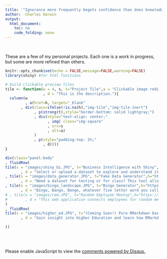 ```yaml
---
title: '"Ignorance more frequently begets confidence than does knowledge..."'
author: -Charles Darwin
output: 
  html_document:
    toc: no
    code_folding: none
---
```


<style>
#header {
  background: url('images/main_banner_distort_blue.JPG') center no-repeat;
  background-size: cover;
  -webkit-background-size: cover;
  -moz-background-size: cover;
  -o-background-size: cover;
  color: white;
  text-align: center;
  height: 200px;
  position: relative;
  margin: 0 -30rem;
  padding: .25rem 0;
}
</style>
<br>


These are a few of my personal projects. Each one is a work in progress, but some are more refined than others.

</div>
</div>
<div style="padding-right: 2%;">

```r
knitr::opts_chunk$set(echo = FALSE,message=FALSE,warning=FALSE)
library(shiny) #for html functions

# build clickable preview tiles
tile <- function(w = 4, s, t="Project Tile",a = "Clickable image redirecting to project site.",h=NA
                 , d = "This is the description."){
  column(w
         , a(href=h, target="_blank"
       , div(class=ifelse(!is.na(h),"img-tile","img-tile-inert")
             , p(strong(t),style="border-bottom: solid lightgray;")
             , div(style="text-align: center;"
                   , img( class="img-square"
                   , src=s
                   , alt=a)
             )
             , p(style="padding-top: 2%;"
                 , d))))
}
```


```r
div(class="panel-body"
, fluidRow(
tile(s = "images/shiny_bi.JPG", t="Business Intelligence with Shiny",h="https://ncpolloc.shinyapps.io/shiny_bi/"
       , d = "Select or upload a dataset to explore and understand its variables and visualize relationships between variables.")
, tile(s = "images/data_generator.JPG", t="Fake Data Generator",h="https://ncpolloc.shinyapps.io/data_generator/"
       , d = "Need a dataset for testing or for class? This tool allows you to create and download a dataset.")
, tile(s = "images/bingo_landscape.JPG", t="Bingo Generator",h="https://ncpolloc.shinyapps.io/bingo/"
       , d = "Bingo, Bango, Bongo, whatever five letter word you call it and whatever theme you want it, you can create and download it.")
# , tile(s = "images/rem.JPG", t="Random Employee Meetup",h="https://ncpolloc.shinyapps.io/REM_sample/"
#        , d = "This web application connects employees for random meetups based upon their general availability.")
)
, fluidRow(
tile(s = "images/higher_ed.JPG", t="(Coming Soon!) Pure RMarkdown Dashboard on Higher Education"
       , d = "Gain insight into Higher Education and learn how RMarkdown can be leveraged to create dashboards without an R server.")

))
```



<br><br>
</div>
<div id="disqus_thread" class="container-fluid main-container"></div>
<script>

/**
*  RECOMMENDED CONFIGURATION VARIABLES: EDIT AND UNCOMMENT THE SECTION BELOW TO INSERT DYNAMIC VALUES FROM YOUR PLATFORM OR CMS.
*  LEARN WHY DEFINING THESE VARIABLES IS IMPORTANT: https://disqus.com/admin/universalcode/#configuration-variables*/

var disqus_config = function () {
this.page.url = 'https://ncpollock.github.io/projects.html';  // Replace PAGE_URL with your page's canonical URL variable
this.page.identifier = 'https://ncpollock.github.io/projects.html'; // Replace PAGE_IDENTIFIER with your page's unique identifier variable
};

(function() { // DON'T EDIT BELOW THIS LINE
var d = document, s = d.createElement('script');
s.src = 'https://nc-blog-1.disqus.com/embed.js';
s.setAttribute('data-timestamp', +new Date());
(d.head || d.body).appendChild(s);
})();
</script>
<noscript>Please enable JavaScript to view the <a href="https://disqus.com/?ref_noscript">comments powered by Disqus.</a></noscript>
